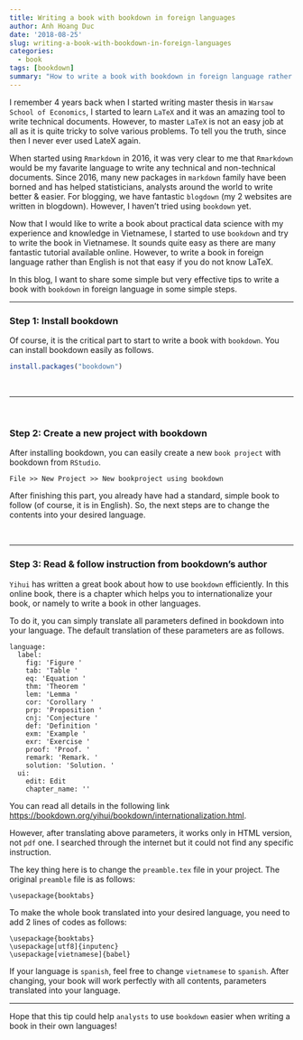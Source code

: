 ```yaml
---
title: Writing a book with bookdown in foreign languages
author: Anh Hoang Duc
date: '2018-08-25'
slug: writing-a-book-with-bookdown-in-foreign-languages
categories:
  - book
tags: [bookdown]
summary: "How to write a book with bookdown in foreign language rather than English"
---
```


I remember 4 years back when I started writing master thesis in `Warsaw School of Economics`, I started to learn `LaTeX` and it was an amazing tool to write technical documents. However, to master `LaTeX` is not an easy job at all as it is quite tricky to solve various problems. To tell you the truth, since then I never ever used LateX again. 

When started using `Rmarkdown` in 2016, it was very clear to me that `Rmarkdown` would be my favarite language to write any technical and non-technical documents. Since 2016, many new packages in `markdown` family have been borned and has helped statisticians, analysts around the world to write better & easier. For blogging, we have fantastic `blogdown` (my 2 websites are written in blogdown). However, I haven't tried using `bookdown` yet.

Now that I would like to write a book about practical data science with my experience and knowledge in Vietnamese, I started to use `bookdown` and try to write the book in Vietnamese. It sounds quite easy as there are many fantastic tutorial available online. However, to write a book in foreign language rather than English is not that easy if you do not know LaTeX.

In this blog, I want to share some simple but very effective tips to write a book with `bookdown` in foreign language in some simple steps.

---

### Step 1: Install bookdown

Of course, it is the critical part to start to write a book with `bookdown`. You can install bookdown easily as follows.

```r
install.packages("bookdown")
```

&nbsp;

---

&nbsp;

### Step 2: Create a new project with bookdown

After installing bookdown, you can easily create a new `book project` with bookdown from `RStudio`.

``File >> New Project >> New bookproject using bookdown``

After finishing this part, you already have had a standard, simple book to follow (of course, it is in English). So, the next steps are to change the contents into your desired language.

&nbsp;

---

### Step 3: Read & follow instruction from bookdown's author

`Yihui` has written a great book about how to use `bookdown` efficiently. In this online book, there is a chapter which helps you to internationalize your book, or namely to write a book in other languages.

To do it, you can simply translate all parameters defined in bookdown into your language. The default translation of these parameters are as follows.

```
language:
  label:
    fig: 'Figure '
    tab: 'Table '
    eq: 'Equation '
    thm: 'Theorem '
    lem: 'Lemma '
    cor: 'Corollary '
    prp: 'Proposition '
    cnj: 'Conjecture '
    def: 'Definition '
    exm: 'Example '
    exr: 'Exercise '
    proof: 'Proof. '
    remark: 'Remark. '
    solution: 'Solution. '
  ui:
    edit: Edit
    chapter_name: ''
```

You can read all details in the following link [https://bookdown.org/yihui/bookdown/internationalization.html](https://bookdown.org/yihui/bookdown/internationalization.html).

However, after translating above parameters, it works only in HTML version, not `pdf` one. I searched through the internet but it could not find any specific instruction.

The key thing here is to change the `preamble.tex` file in your project. The original `preamble` file is as follows:

```
\usepackage{booktabs}
```

To make the whole book translated into your desired language, you need to add 2 lines of codes as follows:

```
\usepackage{booktabs}
\usepackage[utf8]{inputenc}
\usepackage[vietnamese]{babel}
```

If your language is `spanish`, feel free to change `vietnamese` to `spanish`. After changing, your book will work perfectly with all contents, parameters translated into your language.

---

Hope that this tip could help `analysts` to use `bookdown` easier when writing a book in their own languages!





